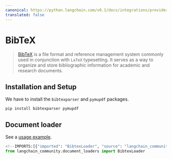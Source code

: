 ```yaml
---
canonical: https://python.langchain.com/v0.1/docs/integrations/providers/bibtex
translated: false
---
```


# BibTeX

>[BibTeX](https://www.ctan.org/pkg/bibtex) is a file format and reference management system commonly used in conjunction with `LaTeX` typesetting. It serves as a way to organize and store bibliographic information for academic and research documents.

## Installation and Setup

We have to install the `bibtexparser` and `pymupdf` packages.

```bash
pip install bibtexparser pymupdf
```

## Document loader

See a [usage example](/docs/integrations/document_loaders/bibtex).

```python
<!--IMPORTS:[{"imported": "BibtexLoader", "source": "langchain_community.document_loaders", "docs": "https://api.python.langchain.com/en/latest/document_loaders/langchain_community.document_loaders.bibtex.BibtexLoader.html", "title": "BibTeX"}]-->
from langchain_community.document_loaders import BibtexLoader
```